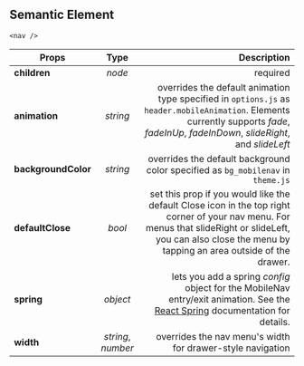 
<Title type="mobile-nav" title="MobileNav">
  <Styled.p>
    The MobileNav component is an overlay that wraps your website's primary
    navigation on mobile devices.
  </Styled.p>
  <Styled.p>
    MobileNav can be configured as a full width modal or a partial width drawer
    menu. You can control this behavior in <span>options.js</span> by adjusting
    the <span>header.mobileNavWidth</span> and{" "}
    <span>header.mobileAnimation</span>.{" "}
  </Styled.p>
  <Styled.p>
    The animation style fade, fadeInUp, and fadeInDown, use a width of 100% and
    slideRight or slideLeft use the <span>mobileNavWidth</span> value.
  </Styled.p>
</Title>

## Semantic Element

`<nav />`

| Props               |        Type        |                                                                                                                                                                                                    Description |
| ------------------- | :----------------: | -------------------------------------------------------------------------------------------------------------------------------------------------------------------------------------------------------------: |
| **children**        |       _node_       |                                                                                                                                                                                                       required |
| **animation**       |      _string_      |                        overrides the default animation type specified in `options.js` as `header.mobileAnimation`. Elements currently supports _fade_, _fadeInUp_, _fadeInDown_, _slideRight_, and _slideLeft_ |
| **backgroundColor** |      _string_      |                                                                                                                               overrides the default background color specified as `bg_mobilenav` in `theme.js` |
| **defaultClose**    |       _bool_       | set this prop if you would like the default Close icon in the top right corner of your nav menu. For menus that slideRight or slideLeft, you can also close the menu by tapping an area outside of the drawer. |
| **spring**          |      _object_      |                                    lets you add a spring _config_ object for the MobileNav entry/exit animation. See the [React Spring](https://www.react-spring.io/docs/hooks/api) documentation for details. |
| **width**           | _string_, _number_ |                                                                                                                                                     overrides the nav menu's width for drawer-style navigation |
